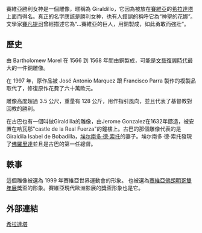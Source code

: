 {{Expand|time=2012-01-21}} 

賽維亞勝利女神是一個雕像，暱稱為 Giraldillo，它因為被放在[[賽維亞|賽維亞]]的[[希拉達塔|希拉達塔]]上面而得名。真正的名字應該是勝利女神，也有人錯誤的稱呼它為“神聖的花娜”。文學家[[賽凡提司|賽凡提司]]曾經描述它為“...賽維亞的巨人，用銅製成，如此勇敢而強壯”。

== 歷史 ==
由 Bartholomew Morel 在 1566 到 1568 年間由銅製成，可能是[[文藝復興時代|文藝復興時代]]最大的一件銅雕像。

在 1997 年，原作品被  José Antonio Marquez 跟 Francisco Parra 製作的複製品取代了，修復原作花費了六十萬歐元。

雕像高度超過 3.5 公尺，重量有 128 公斤，用作指引風向，並且代表了基督教對回教的勝利。

在古巴也有一個叫做Giraldilla的雕像，由Jerome Gonzalez在1632年鑄造，被安置在哈瓦那"castle de la Real Fuerza"的鐘樓上。古巴的那個雕像代表的是 Giraldila Isabel de Bobadilla，[[埃尔南多·德·索托|埃尔南多·德·索托]]的妻子。埃尔南多·德·索托發現了[[佛羅里達|佛羅里達]]並且是古巴的第一任總督。

== 軼事 ==
這個雕像被選為 1999 年賽維亞世界運動會的形象。
也被選為[[賽維亞佛朗明哥雙年展|賽維亞佛朗明哥雙年展]]獎盃的形象。賽維亞現代歐洲影展的獎盃形象也是它。
== 外部連結 ==
[[希拉達塔|希拉達塔]]